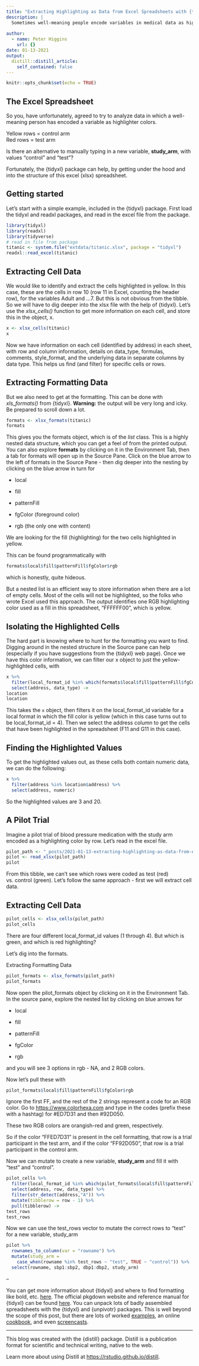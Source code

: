 ```yaml
---
title: "Extracting Highlighting as Data from Excel Spreadsheets with {tidyxl}"
description: |
  Sometimes well-meaning people encode variables in medical data as highlighting with colors. For example, a spreadsheet where the control patients are in the green rows, and the test patients are in the red rows. This should have been encoded as a study_arm variable with values control and test. How to fix this - the {tidyxl} package can get under the hood of an excel spreadsheet and extract this information.
  
author:
  - name: Peter Higgins
    url: {}
date: 01-13-2021
output:
  distill::distill_article:
    self_contained: false
---
```


```r
knitr::opts_chunk$set(echo = TRUE)
```

## The Excel Spreadsheet

So you, have unfortunately, agreed to try to analyze data in which a well-meaning person has encoded a variable as highlighter colors.

Yellow rows = control arm<br> Red rows = test arm <br>

Is there an alternative to manually typing in a new variable, **study_arm**, with values "control" and "test"?

Fortunately, the {tidyxl} package can help, by getting under the hood and into the structure of this excel (xlsx) spreadsheet.

## Getting started

Let's start with a simple example, included in the {tidyxl} package. First load the tidyxl and readxl packages, and read in the excel file from the package.

```r
library(tidyxl)
library(readxl)
library(tidyverse)
# read in file from package
titanic <- system.file("extdata/titanic.xlsx", package = "tidyxl")
readxl::read_excel(titanic)
```

## Extracting Cell Data

We would like to identify and extract the cells highlighted in yellow. In this case, these are the cells in row 10 (row 11 in Excel, counting the header row), for the variables Adult and ...7. But this is not obvious from the tibble. So we will have to dig deeper into the xlsx file with the help of {tidyxl}. Let's use the *xlsx_cells()* function to get more information on each cell, and store this in the object, x.

```r
x <- xlsx_cells(titanic)
x
```

Now we have information on each cell (identified by address) in each sheet, with row and column information, details on data_type, formulas, comments, style_format, and the underlying data in separate columns by data type. This helps us find (and filter) for specific cells or rows.

## Extracting Formatting Data

But we also need to get at the formatting. This can be done with *xls_formats()* from {tidyxl}. **Warning:** the output will be very long and icky. Be prepared to scroll down a lot.

```r
formats <- xlsx_formats(titanic)
formats
```

This gives you the formats object, which is of the *list* class. This is a highly nested data structure, which you can get a feel of from the printed output. You can also explore **formats** by clicking on it in the Environment Tab, then a tab for formats will open up in the Source Pane. Click on the blue arrow to the left of formats in the Source Pane - then dig deeper into the nesting by clicking on the blue arrow in turn for

-   local

-   fill

-   patternFill

-   fgColor (foreground color)

-   rgb (the only one with content)

We are looking for the fill (highlighting) for the two cells highlighted in yellow.

This can be found programmatically with

```r
formats$local$fill$patternFill$fgColor$rgb
```

which is honestly, quite hideous.

But a nested list is an efficient way to store information when there are a lot of empty cells. Most of the cells will not be highlighted, so the folks who wrote Excel used this approach. The output identifies one RGB highlighting color used as a fill in this spreadsheet, "FFFFFF00", which is yellow.

## Isolating the Highlighted Cells

The hard part is knowing where to hunt for the formatting you want to find. Digging around in the nested structure in the Source pane can help (especially if you have suggestions from the {tidyxl} web page). Once we have this color information, we can filter our x object to just the yellow-highlighted cells, with

```r
x %>% 
  filter(local_format_id %in% which(formats$local$fill$patternFill$fgColor$rgb == "FFFFFF00")) %>%
  select(address, data_type) ->
location
location
```

This takes the `x` object, then filters it on the local_format_id variable for a local format in which the fill color is yellow (which in this case turns out to be local_format_id = 4). Then we select the address column to get the cells that have been highlighted in the spreadsheet (F11 and G11 in this case).

## Finding the Highlighted Values

To get the highlighted values out, as these cells both contain numeric data, we can do the following:

```r
x %>% 
  filter(address %in% location$address) %>% 
  select(address, numeric)
```

So the highlighted values are 3 and 20.

## A Pilot Trial

Imagine a pilot trial of blood pressure medication with the study arm encoded as a highlighting color by row. Let's read in the excel file.

```r
pilot_path <- "_posts/2021-01-13-extracting-highlighting-as-data-from-excel/bp_pilot.xlsx"
pilot <- read_xlsx(pilot_path)
pilot

```

From this tibble, we can't see which rows were coded as test (red) vs. control (green). Let's follow the same approach - first we will extract cell data.

## Extracting Cell Data

```r
pilot_cells <- xlsx_cells(pilot_path)
pilot_cells
```

There are four different local_format_id values (1 through 4). But which is green, and which is red highlighting?

Let's dig into the formats.

Extracting Formatting Data

```r
pilot_formats <- xlsx_formats(pilot_path)
pilot_formats
```

Now open the pilot_formats object by clicking on it in the Environment Tab. In the source pane, explore the nested list by clicking on blue arrows for

-   local

-   fill

-   patternFill

-   fgColor

-   rgb

and you will see 3 options in rgb - NA, and 2 RGB colors.

Now let's pull these with

```r
pilot_formats$local$fill$patternFill$fgColor$rgb

```

Ignore the first FF, and the rest of the 2 strings represent a code for an RGB color. Go to <https://www.colorhexa.com> and type in the codes (prefix these with a hashtag) for \#ED7D31 and then \#92D050.

These two RGB colors are orangish-red and green, respectively.

So if the color "FFED7D31" is present in the cell formatting, that row is a trial participant in the test arm, and if the color "FF92D050", that row is a trial participant in the control arm.

Now we can mutate to create a new variable, **study_arm** and fill it with "test" and "control".

```r
pilot_cells %>% 
  filter(local_format_id %in% which(pilot_formats$local$fill$patternFill$fgColor$rgb == "FFED7D31")) %>%
  select(address, row, data_type) %>% 
  filter(str_detect(address,"A")) %>% 
  mutate(tibblerow = row - 1) %>% 
  pull(tibblerow) ->
test_rows
test_rows
```

Now we can use the test_rows vector to mutate the correct rows to "test" for a new variable, study_arm

```r
pilot %>% 
  rownames_to_column(var = "rowname") %>% 
  mutate(study_arm = 
    case_when(rowname %in% test_rows ~ "test", TRUE ~ "control")) %>% 
  select(rowname, sbp1:sbp2, dbp1:dbp2, study_arm)
```

--

You can get more information about {tidyxl} and where to find formatting like bold, etc. [here](https://cran.r-project.org/web/packages/tidyxl/vignettes/tidyxl.html). The official pkgdown website and reference manual for {tidyxl} can be found [here](https://nacnudus.github.io/tidyxl/index.html). You can unpack lots of badly assembled spreadsheets with the {tidyxl} and {unpivotr} packages. This is well beyond the scope of this post, but there are lots of worked [examples](https://github.com/nacnudus/ukfarm), an online [cookbook](https://nacnudus.github.io/spreadsheet-munging-strategies/), and even [screencasts](https://www.youtube.com/watch?v=1sinC7wsS5U).

---

This blog was created with the {distill} package. Distill is a publication format for scientific and technical writing, native to the web.

Learn more about using Distill at <https://rstudio.github.io/distill>.
